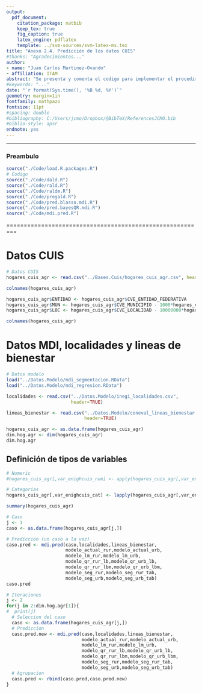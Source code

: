 ```yaml
---
output: 
  pdf_document:
    citation_package: natbib
    keep_tex: true
    fig_caption: true
    latex_engine: pdflatex
    template: ../svm-sources/svm-latex-ms.tex
title: "Anexo 2.4. Predicción de los datos CUIS"
#thanks: "Agradecimientos..."
author: 
- name: "Juan Carlos Martinez-Ovando"
- affiliation: ITAM
abstract: "Se presenta y comenta el codigo para implementar el procedimientos de identificación del estado de los hogares empleando el modelo de ingreso (MDI) propuesto."
#keywords: "..."
date: "`r format(Sys.time(), '%B %d, %Y')`"
geometry: margin=1in
fontfamily: mathpazo
fontsize: 11pt
#spacing: double
#bibliography: C:/Users/jcmo/Dropbox/@BibTeX/ReferencesJCMO.bib
#biblio-style: apsr
endnote: yes
---
```


----------------

### Preambulo

```r
source("./Code/load.R.packages.R")
# Codigo
source("./Code/dald.R")
source("./Code/rald.R")
source("./Code/raldm.R")
source("./Code/pregald.R")
source("./Code/pred.blasso.mdi.R")
source("./Code/pred.bayesQR.mdi.R")
source("./Code/mdi.pred.R")
```

=========================================================

# Datos CUIS

```r
# Datos CUIS
hogares_cuis_agr <- read.csv("../Bases.Cuis/hogares_cuis_agr.csv", header=TRUE)

colnames(hogares_cuis_agr)

hogares_cuis_agr$ENTIDAD <- hogares_cuis_agr$CVE_ENTIDAD_FEDERATIVA
hogares_cuis_agr$MUN <- hogares_cuis_agr$CVE_MUNICIPIO - 1000*hogares_cuis_agr$ENTIDAD
hogares_cuis_agr$LOC <- hogares_cuis_agr$CVE_LOCALIDAD - 10000000*hogares_cuis_agr$ENTIDAD - 10000*hogares_cuis_agr$MUN

colnames(hogares_cuis_agr)
```

# Datos MDI, localidades y lineas de bienestar

```r
# Datos modelo
load("../Datos.Modelo/mdi_segmentacion.RData")
load("../Datos.Modelo/mdi_regresion.RData")

localidades <- read.csv("../Datos.Modelo/inegi_localidades.csv", 
                        header=TRUE)

lineas_bienestar <- read.csv("../Datos.Modelo/coneval_lineas_bienestar.csv",
                             header=TRUE)

hogares_cuis_agr <- as.data.frame(hogares_cuis_agr)
dim.hog.agr <- dim(hogares_cuis_agr)
dim.hog.agr
```

## Definición de tipos de variables

```r
# Numeric 
#hogares_cuis_agr[,var_enighcuis_num] <- apply(hogares_cuis_agr[,var_enighcuis_num], as.numeric)

# Categorias
hogares_cuis_agr[,var_enighcuis_cat] <- lapply(hogares_cuis_agr[,var_enighcuis_cat], factor)

summary(hogares_cuis_agr)
```
```r
# Caso
j <- 1
caso <- as.data.frame(hogares_cuis_agr[j,])

# Prediccion (un caso a la vez)
caso.pred <- mdi.pred(caso,localidades,lineas_bienestar,
                      modelo_actual_rur,modelo_actual_urb, 
                      modelo_lm_rur,modelo_lm_urb,
                      modelo_qr_rur_lb,modelo_qr_urb_lb, 
                      modelo_qr_rur_lbm,modelo_qr_urb_lbm,
                      modelo_seg_rur,modelo_seg_rur_tab,
                      modelo_seg_urb,modelo_seg_urb_tab)
caso.pred
```

```r
# Iteraciones
j <- 2
for(j in 2:dim.hog.agr[1]){
#  print(j)
  # Seleccion del caso
  caso <- as.data.frame(hogares_cuis_agr[j,])
  # Prediccion
  caso.pred.new <- mdi.pred(caso,localidades,lineas_bienestar,
                            modelo_actual_rur,modelo_actual_urb, 
                            modelo_lm_rur,modelo_lm_urb,
                            modelo_qr_rur_lb,modelo_qr_urb_lb, 
                            modelo_qr_rur_lbm,modelo_qr_urb_lbm,
                            modelo_seg_rur,modelo_seg_rur_tab,
                            modelo_seg_urb,modelo_seg_urb_tab)
  # Agrupacion
  caso.pred <- rbind(caso.pred,caso.pred.new)
}
```


